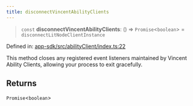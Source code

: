 ```yaml
---
title: disconnectVincentAbilityClients
---
```


> `const` **disconnectVincentAbilityClients**: () => `Promise`\<`boolean`\> = `disconnectLitNodeClientInstance`

Defined in: [app-sdk/src/abilityClient/index.ts:22](https://github.com/LIT-Protocol/Vincent/blob/1ec4d670031700c70e1e2ba1640f87d4b5f07fe8/packages/libs/app-sdk/src/abilityClient/index.ts#L22)

This method closes any registered event listeners maintained by Vincent Ability Clients, allowing your process to exit gracefully.

## Returns

`Promise`\<`boolean`\>
